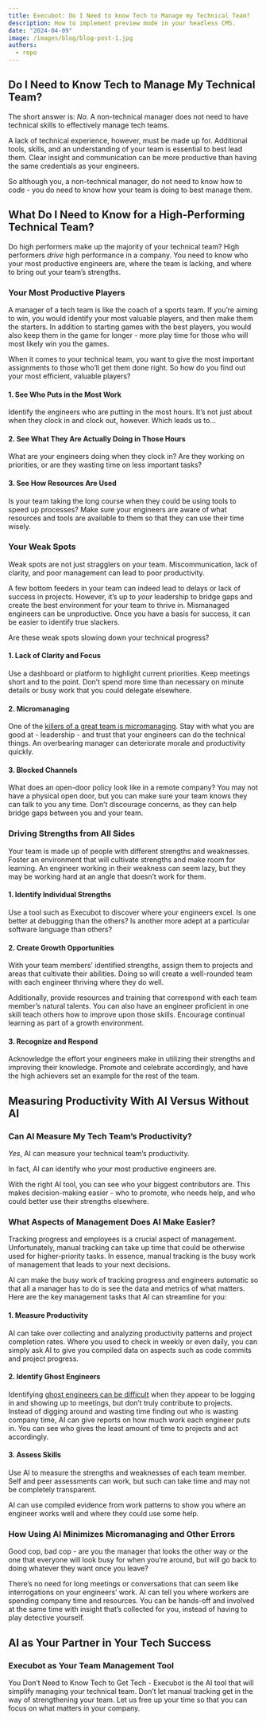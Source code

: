 ```yaml
---
title: Execubot: Do I Need to know Tech to Manage my Technical Team?
description: How to implement preview mode in your headless CMS.
date: "2024-04-09"
image: /images/blog/blog-post-1.jpg
authors:
  - repo
---
```


## Do I Need to Know Tech to Manage My Technical Team?

The short answer is: *No.* A non-technical manager does not need to have technical skills to effectively manage tech teams.

A lack of technical experience, however, must be made up for. Additional tools, skills, and an understanding of your team is essential to best lead them. Clear insight and communication can be more productive than having the same credentials as your engineers.

So although you, a non-technical manager, do not need to know how to code - you do need to know how your team is doing to best manage them.

## What Do I Need to Know for a High-Performing Technical Team?

Do high performers make up the majority of your technical team? High performers *drive* high performance in a company. You need to know who your most productive engineers are, where the team is lacking, and where to bring out your team’s strengths.

### Your Most Productive Players

A manager of a tech team is like the coach of a sports team. If you’re aiming to win, you would identify your most valuable players, and then make them the starters. In addition to starting games with the best players, you would also keep them in the game for longer - more play time for those who will most likely win you the games.

When it comes to your technical team, you want to give the most important assignments to those who’ll get them done right. So how do you find out your most efficient, valuable players?

#### 1. See Who Puts in the Most Work

Identify the engineers who are putting in the most hours. It’s not just about when they clock in and clock out, however. Which leads us to…

#### 2. See What They Are Actually Doing in Those Hours

What are your engineers doing when they clock in? Are they working on priorities, or are they wasting time on less important tasks?

#### 3. See How Resources Are Used

Is your team taking the long course when they could be using tools to speed up processes? Make sure your engineers are aware of what resources and tools are available to them so that they can use their time wisely.

### Your Weak Spots

Weak spots are not just stragglers on your team. Miscommunication, lack of clarity, and poor management can lead to poor productivity.

A few bottom feeders in your team can indeed lead to delays or lack of success in projects. However, it’s up to *your* leadership to bridge gaps and create the best environment for your team to thrive in. Mismanaged engineers can be unproductive. Once you have a basis for success, it can be easier to identify true slackers.

Are these weak spots slowing down your technical progress?

#### 1. Lack of Clarity and Focus

Use a dashboard or platform to highlight current priorities. Keep meetings short and to the point. Don’t spend more time than necessary on minute details or busy work that you could delegate elsewhere.

#### 2. Micromanaging

One of the [killers of a great team is micromanaging](https://talentbridge.com/blog/charlotte-micromanagement-productivity/). Stay with what you are good at - leadership - and trust that your engineers can do the technical things. An overbearing manager can deteriorate morale and productivity quickly.

#### 3. Blocked Channels

What does an open-door policy look like in a remote company? You may not have a physical open door, but you can make sure your team knows they can talk to you any time. Don’t discourage concerns, as they can help bridge gaps between you and your team.

### Driving Strengths from All Sides

Your team is made up of people with different strengths and weaknesses. Foster an environment that will cultivate strengths and make room for learning. An engineer working in their weakness can seem lazy, but they may be working hard at an angle that doesn’t work for them.

#### 1. Identify Individual Strengths

Use a tool such as Execubot to discover where your engineers excel. Is one better at debugging than the others? Is another more adept at a particular software language than others?

#### 2. Create Growth Opportunities

With your team members’ identified strengths, assign them to projects and areas that cultivate their abilities. Doing so will create a well-rounded team with each engineer thriving where they do well.

Additionally, provide resources and training that correspond with each team member’s natural talents. You can also have an engineer proficient in one skill teach others how to improve upon those skills. Encourage continual learning as part of a growth environment.

#### 3. Recognize and Respond

Acknowledge the effort your engineers make in utilizing their strengths and improving their knowledge. Promote and celebrate accordingly, and have the high achievers set an example for the rest of the team.

## Measuring Productivity With AI Versus Without AI

### Can AI Measure My Tech Team’s Productivity?

*Yes*, AI can measure your technical team’s productivity.

In fact, AI can identify who your most productive engineers are.

With the right AI tool, you can see who your biggest contributors are. This makes decision-making easier - who to promote, who needs help, and who could better use their strengths elsewhere.

### What Aspects of Management Does AI Make Easier?

Tracking progress and employees is a crucial aspect of management. Unfortunately, manual tracking can take up time that could be otherwise used for higher-priority tasks. In essence, manual tracking is the busy work of management that leads to your next decisions.

AI can make the busy work of tracking progress and engineers automatic so that all a manager has to do is see the data and metrics of what matters. Here are the key management tasks that AI can streamline for you:

#### 1. Measure Productivity

AI can take over collecting and analyzing productivity patterns and project completion rates. Where you used to check in weekly or even daily, you can simply ask AI to give you compiled data on aspects such as code commits and project progress.

#### 2. Identify Ghost Engineers

Identifying [ghost engineers can be difficult](https://x.com/yegordb/status/1859290734257635439) when they appear to be logging in and showing up to meetings, but don’t truly contribute to projects. Instead of digging around and wasting time finding out who is wasting company time, AI can give reports on how much work each engineer puts in. You can see who gives the least amount of time to projects and act accordingly.

#### 3. Assess Skills

Use AI to measure the strengths and weaknesses of each team member. Self and peer assessments can work, but such can take time and may not be completely transparent.

AI can use compiled evidence from work patterns to show you where an engineer works well and where they could use some help.

### How Using AI Minimizes Micromanaging and Other Errors

Good cop, bad cop - are you the manager that looks the other way or the one that everyone will look busy for when you’re around, but will go back to doing whatever they want once you leave?

There’s no need for long meetings or conversations that can seem like interrogations on your engineers’ work. AI can tell you where workers are spending company time and resources. You can be hands-off and involved at the same time with insight that’s collected for you, instead of having to play detective yourself.

## AI as Your Partner in Your Tech Success

### Execubot as Your Team Management Tool

You Don’t Need to Know Tech to Get Tech - Execubot is the AI tool that will simplify managing your technical team. Don’t let manual tracking get in the way of strengthening your team. Let us free up your time so that you can focus on what matters in your company.
